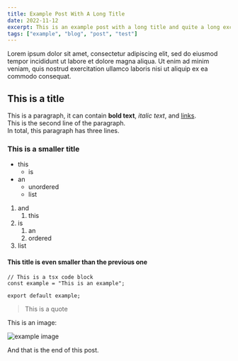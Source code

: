 ```yaml
---
title: Example Post With A Long Title
date: 2022-11-12
excerpt: This is an example post with a long title and quite a long excerpt. Excerpt is a short summary of the post. This is the end of the excerpt.
tags: ["example", "blog", "post", "test"]
---
```


Lorem ipsum dolor sit amet, consectetur adipiscing elit, sed do eiusmod tempor incididunt ut labore et dolore magna aliqua. Ut enim ad minim veniam, quis nostrud exercitation ullamco laboris nisi ut aliquip ex ea commodo consequat.

## This is a title

This is a paragraph, it can contain **bold text**, _italic text_, and [links](https://example.com).  
This is the second line of the paragraph.  
In total, this paragraph has three lines.

### This is a smaller title

- this
  - is
- an
  - unordered
  - list

1. and
   1. this
2. is
   1. an
   2. ordered
3. list

#### This title is even smaller than the previous one

```tsx
// This is a tsx code block
const example = "This is an example";

export default example;
```

> This is a quote

This is an image:

<Image
  src="https://images.unsplash.com/photo-1646974708582-3dced57e0a25?ixlib=rb-4.0.3&ixid=MnwxMjA3fDB8MHxwaG90by1wYWdlfHx8fGVufDB8fHx8&auto=format&fit=crop&w=3540&q=80"
  alt="example image"
  width={3540}
  height={2360}
/>

And that is the end of this post.
